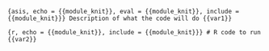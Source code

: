 ```{asis, echo = {{module_knit}}, eval = {{module_knit}}, include = {{module_knit}}}
Description of what the code will do {{var1}}
```

```{r, echo = {{module_knit}}, include = {{module_knit}}}
# R code to run {{var2}}
```
